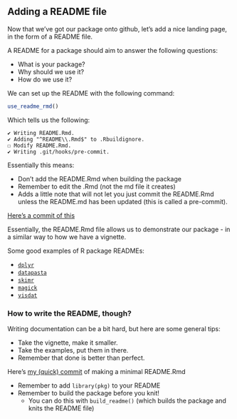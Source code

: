 ## Adding a README file

Now that we've got our package onto github, let's add a nice landing page, in the form of a README file.

A README for a package should aim to answer the following questions:

- What is your package?
- Why should we use it?
- How do we use it?

We can set up the README with the following command:

```r
use_readme_rmd()
```

Which tells us the following:

```
✔ Writing README.Rmd.
✔ Adding "^README\\.Rmd$" to .Rbuildignore.
☐ Modify README.Rmd.
✔ Writing .git/hooks/pre-commit.
```

Essentially this means:

- Don't add the README.Rmd when building the package
- Remember to edit the .Rmd (not the md file it creates)
- Adds a little note that will not let you just commit the README.Rmd unless the README.md has been updated (this is called a pre-commit).

[Here's a commit of this](https://github.com/njtierney/learned/pull/2/commits/0ce4e30647d2ea86f010c49a21df196e9c374fb1)

Essentially, the README.Rmd file allows us to demonstrate our package - in a similar way to how we have a vignette. 

Some good examples of R package READMEs:

- [`dplyr`](https://github.com/tidyverse/dplyr?tab=readme-ov-file#dplyr-)
- [`datapasta`](https://github.com/MilesMcBain/datapasta)
- [`skimr`](https://github.com/ropensci/skimr?tab=readme-ov-file#skimr-)
- [`magick`](https://github.com/ropensci/magick?tab=readme-ov-file#ropensci-the-magick-package)
- [`visdat`](https://github.com/ropensci/visdat?tab=readme-ov-file#visdat-)

### How to write the README, though?

Writing documentation can be a bit hard, but here are some general tips:

- Take the vignette, make it smaller.
- Take the examples, put them in there.
- Remember that done is better than perfect.

Here's [my (quick) commit](https://github.com/njtierney/learned/pull/2/commits/4be9bc46099156efe44d4f7b6d50de5a399ed4f4) of making a minimal README.Rmd

::: {.callout-tip title="A common pitfall with README.Rmd"}
- Remember to add `library(pkg)` to your README
- Remember to build the package before you knit!
  - You can do this with `build_readme()` (which builds the package and knits the README file)
:::
